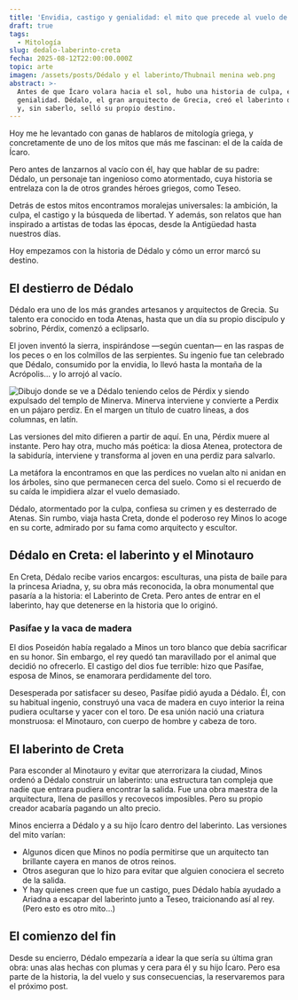 ```yaml
---
title: 'Envidia, castigo y genialidad: el mito que precede al vuelo de Ícaro'
draft: true
tags:
  - Mitología
slug: dedalo-laberinto-creta
fecha: 2025-08-12T22:00:00.000Z
topic: arte
imagen: /assets/posts/Dédalo y el laberinto/Thubnail menina web.png
abstract: >-
  Antes de que Ícaro volara hacia el sol, hubo una historia de culpa, envidia y
  genialidad. Dédalo, el gran arquitecto de Grecia, creó el laberinto de Creta
  y, sin saberlo, selló su propio destino.
---
```


Hoy me he levantado con ganas de hablaros de mitología griega, y concretamente de uno de los mitos que más me fascinan: el de la caída de Ícaro.

Pero antes de lanzarnos al vacío con él, hay que hablar de su padre: Dédalo, un personaje tan ingenioso como atormentado, cuya historia se entrelaza con la de otros grandes héroes griegos, como Teseo.

Detrás de estos mitos encontramos moralejas universales: la ambición, la culpa, el castigo y la búsqueda de libertad. Y además, son relatos que han inspirado a artistas de todas las épocas, desde la Antigüedad hasta nuestros días.

Hoy empezamos con la historia de Dédalo y cómo un error marcó su destino.

## El destierro de Dédalo

Dédalo era uno de los más grandes artesanos y arquitectos de Grecia. Su talento era conocido en toda Atenas, hasta que un día su propio discípulo y sobrino, Pérdix, comenzó a eclipsarlo.

El joven inventó la sierra, inspirándose —según cuentan— en las raspas de los peces o en los colmillos de las serpientes. Su ingenio fue tan celebrado que Dédalo, consumido por la envidia, lo llevó hasta la montaña de la Acrópolis... y lo arrojó al vacío.

![Dibujo donde se ve a Dédalo teniendo celos de Pérdix y siendo expulsado del templo de Minerva. Minerva interviene y convierte a Perdix en un pájaro perdiz. En el margen un título de cuatro líneas, a dos columnas, en latín.](</assets/posts/Dédalo y el laberinto/Dedalo empujando a Perdix.png> "Minerva convierte a Perdix en un pájaro, Gravado de Crispijn van de Passe (I), 1602 - 1607")

Las versiones del mito difieren a partir de aquí. En una, Pérdix muere al instante. Pero hay otra, mucho más poética: la diosa Atenea, protectora de la sabiduría, interviene y transforma al joven en una perdiz para salvarlo.

La metáfora la encontramos en que las perdices no vuelan alto ni anidan en los árboles, sino que permanecen cerca del suelo. Como si el recuerdo de su caída le impidiera alzar el vuelo demasiado.

Dédalo, atormentado por la culpa, confiesa su crimen y es desterrado de Atenas. Sin rumbo, viaja hasta Creta, donde el poderoso rey Minos lo acoge en su corte, admirado por su fama como arquitecto y escultor.

## Dédalo en Creta: el laberinto y el Minotauro

En Creta, Dédalo recibe varios encargos: esculturas, una pista de baile para la princesa Ariadna, y, su obra más reconocida, la obra monumental que pasaría a la historia: el Laberinto de Creta. Pero antes de entrar en el laberinto, hay que detenerse en la historia que lo originó.

### Pasífae y la vaca de madera

El dios Poseidón había regalado a Minos un toro blanco que debía sacrificar en su honor. Sin embargo, el rey quedó tan maravillado por el animal que decidió no ofrecerlo. El castigo del dios fue terrible: hizo que Pasífae, esposa de Minos, se enamorara perdidamente del toro.

Desesperada por satisfacer su deseo, Pasífae pidió ayuda a Dédalo. Él, con su habitual ingenio, construyó una vaca de madera en cuyo interior la reina pudiera ocultarse y yacer con el toro. De esa unión nació una criatura monstruosa: el Minotauro, con cuerpo de hombre y cabeza de toro.

## El laberinto de Creta

Para esconder al Minotauro y evitar que aterrorizara la ciudad, Minos ordenó a Dédalo construir un laberinto: una estructura tan compleja que nadie que entrara pudiera encontrar la salida. Fue una obra maestra de la arquitectura, llena de pasillos y recovecos imposibles. Pero su propio creador acabaría pagando un alto precio.

Minos encierra a Dédalo y a su hijo Ícaro dentro del laberinto. Las versiones del mito varían:

* Algunos dicen que Minos no podía permitirse que un arquitecto tan brillante cayera en manos de otros reinos.
* Otros aseguran que lo hizo para evitar que alguien conociera el secreto de la salida.
* Y hay quienes creen que fue un castigo, pues Dédalo había ayudado a Ariadna a escapar del laberinto junto a Teseo, traicionando así al rey. (Pero esto es otro mito…)

## El comienzo del fin

Desde su encierro, Dédalo empezaría a idear la que sería su última gran obra: unas alas hechas con plumas y cera para él y su hijo Ícaro. Pero esa parte de la historia, la del vuelo y sus consecuencias, la reservaremos para el próximo post.
